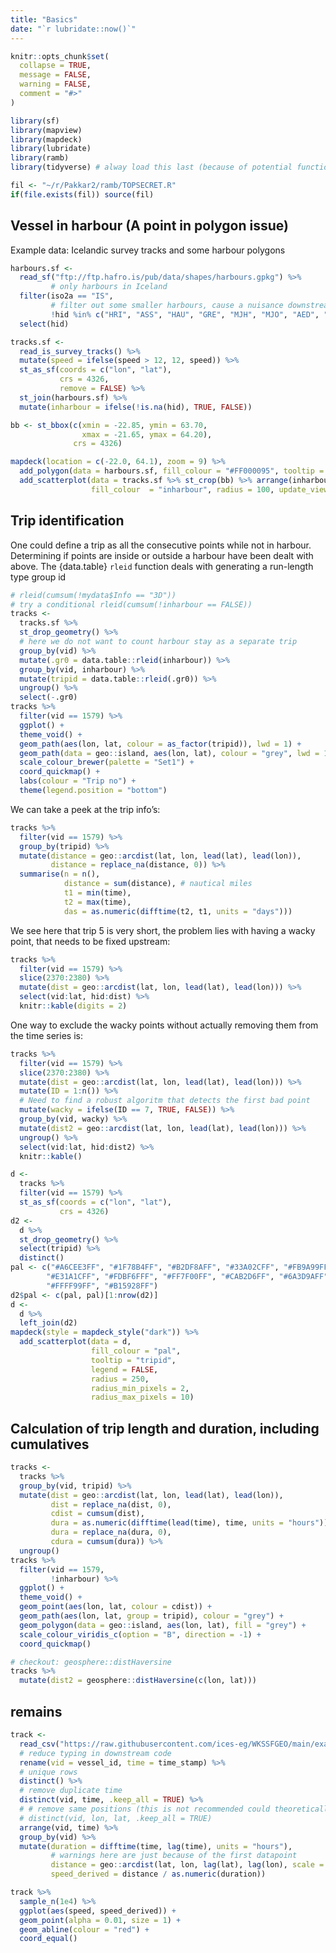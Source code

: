 ```yaml
---
title: "Basics"
date: "`r lubridate::now()`"
---
```


```r
knitr::opts_chunk$set(
  collapse = TRUE,
  message = FALSE,
  warning = FALSE,
  comment = "#>"
)
```

```r
library(sf)
library(mapview)
library(mapdeck)
library(lubridate)
library(ramb)
library(tidyverse) # alway load this last (because of potential function name conflicts)
```

```r
fil <- "~/r/Pakkar2/ramb/TOPSECRET.R"
if(file.exists(fil)) source(fil) 
```

## Vessel in harbour (A point in polygon issue)

Example data: Icelandic survey tracks and some harbour polygons

```r
harbours.sf <- 
  read_sf("ftp://ftp.hafro.is/pub/data/shapes/harbours.gpkg") %>% 
         # only harbours in Iceland
  filter(iso2a == "IS",
         # filter out some smaller harbours, cause a nuisance downstream
         !hid %in% c("HRI", "ASS", "HAU", "GRE", "MJH", "MJO", "AED", "HJA")) %>% 
  select(hid)

tracks.sf <- 
  read_is_survey_tracks() %>% 
  mutate(speed = ifelse(speed > 12, 12, speed)) %>% 
  st_as_sf(coords = c("lon", "lat"),
           crs = 4326,
           remove = FALSE) %>% 
  st_join(harbours.sf) %>% 
  mutate(inharbour = ifelse(!is.na(hid), TRUE, FALSE))
```

```r
bb <- st_bbox(c(xmin = -22.85, ymin = 63.70, 
                xmax = -21.65, ymax = 64.20), 
              crs = 4326)

mapdeck(location = c(-22.0, 64.1), zoom = 9) %>% 
  add_polygon(data = harbours.sf, fill_colour = "#FF000095", tooltip = "hid", update_view = FALSE) %>% 
  add_scatterplot(data = tracks.sf %>% st_crop(bb) %>% arrange(inharbour), 
                  fill_colour  = "inharbour", radius = 100, update_view = FALSE)
```

## Trip identification

One could define a trip as all the consecutive points while not in harbour. Determining if points are inside or outside a harbour have been dealt with above. The {data.table} `rleid` function deals with generating a run-length type group id

```r
# rleid(cumsum(!mydata$Info == "3D"))
# try a conditional rleid(cumsum(!inharbour == FALSE))
tracks <- 
  tracks.sf %>% 
  st_drop_geometry() %>% 
  # here we do not want to count harbour stay as a separate trip
  group_by(vid) %>% 
  mutate(.gr0 = data.table::rleid(inharbour)) %>% 
  group_by(vid, inharbour) %>% 
  mutate(tripid = data.table::rleid(.gr0)) %>% 
  ungroup() %>% 
  select(-.gr0)
tracks %>% 
  filter(vid == 1579) %>% 
  ggplot() +
  theme_void() +
  geom_path(aes(lon, lat, colour = as_factor(tripid)), lwd = 1) +
  geom_path(data = geo::island, aes(lon, lat), colour = "grey", lwd = 1) +
  scale_colour_brewer(palette = "Set1") +
  coord_quickmap() +
  labs(colour = "Trip no") +
  theme(legend.position = "bottom")
```

We can take a peek at the trip info's:

```r
tracks %>% 
  filter(vid == 1579) %>% 
  group_by(tripid) %>% 
  mutate(distance = geo::arcdist(lat, lon, lead(lat), lead(lon)),
         distance = replace_na(distance, 0)) %>% 
  summarise(n = n(),
            distance = sum(distance), # nautical miles
            t1 = min(time),
            t2 = max(time),
            das = as.numeric(difftime(t2, t1, units = "days")))
```

We see here that trip 5 is very short, the problem lies with having a wacky point, that needs to be fixed upstream:
```r
tracks %>% 
  filter(vid == 1579) %>% 
  slice(2370:2380) %>% 
  mutate(dist = geo::arcdist(lat, lon, lead(lat), lead(lon))) %>% 
  select(vid:lat, hid:dist) %>% 
  knitr::kable(digits = 2)
```

One way to exclude the wacky points without actually removing them from the time series is:

```r
tracks %>% 
  filter(vid == 1579) %>% 
  slice(2370:2380) %>% 
  mutate(dist = geo::arcdist(lat, lon, lead(lat), lead(lon))) %>% 
  mutate(ID = 1:n()) %>% 
  # Need to find a robust algoritm that detects the first bad point
  mutate(wacky = ifelse(ID == 7, TRUE, FALSE)) %>% 
  group_by(vid, wacky) %>% 
  mutate(dist2 = geo::arcdist(lat, lon, lead(lat), lead(lon))) %>% 
  ungroup() %>% 
  select(vid:lat, hid:dist2) %>% 
  knitr::kable()
```



```r
d <- 
  tracks %>% 
  filter(vid == 1579) %>% 
  st_as_sf(coords = c("lon", "lat"),
           crs = 4326)
d2 <- 
  d %>% 
  st_drop_geometry() %>% 
  select(tripid) %>% 
  distinct()
pal <- c("#A6CEE3FF", "#1F78B4FF", "#B2DF8AFF", "#33A02CFF", "#FB9A99FF", 
        "#E31A1CFF", "#FDBF6FFF", "#FF7F00FF", "#CAB2D6FF", "#6A3D9AFF", 
        "#FFFF99FF", "#B15928FF")
d2$pal <- c(pal, pal)[1:nrow(d2)]
d <- 
  d %>% 
  left_join(d2)
mapdeck(style = mapdeck_style("dark")) %>% 
  add_scatterplot(data = d, 
                  fill_colour = "pal", 
                  tooltip = "tripid", 
                  legend = FALSE,
                  radius = 250,
                  radius_min_pixels = 2,
                  radius_max_pixels = 10)
```



## Calculation of trip length and duration, including cumulatives

```r
tracks <- 
  tracks %>% 
  group_by(vid, tripid) %>% 
  mutate(dist = geo::arcdist(lat, lon, lead(lat), lead(lon)),
         dist = replace_na(dist, 0),
         cdist = cumsum(dist),
         dura = as.numeric(difftime(lead(time), time, units = "hours")),
         dura = replace_na(dura, 0),
         cdura = cumsum(dura)) %>% 
  ungroup()
tracks %>% 
  filter(vid == 1579,
         !inharbour) %>% 
  ggplot() +
  theme_void() +
  geom_point(aes(lon, lat, colour = cdist)) +
  geom_path(aes(lon, lat, group = tripid), colour = "grey") +
  geom_polygon(data = geo::island, aes(lon, lat), fill = "grey") +
  scale_colour_viridis_c(option = "B", direction = -1) +
  coord_quickmap()
```


```r
# checkout: geosphere::distHaversine
tracks %>% 
  mutate(dist2 = geosphere::distHaversine(c(lon, lat)))
```


## remains

```r
track <-
  read_csv("https://raw.githubusercontent.com/ices-eg/WKSSFGEO/main/example_data_AIS.csv") %>% 
  # reduce typing in downstream code
  rename(vid = vessel_id, time = time_stamp) %>% 
  # unique rows
  distinct() %>% 
  # remove duplicate time
  distinct(vid, time, .keep_all = TRUE) %>% 
  # # remove same positions (this is not recommended could theoretically be possible
  # distinct(vid, lon, lat, .keep_all = TRUE)
  arrange(vid, time) %>% 
  group_by(vid) %>% 
  mutate(duration = difftime(time, lag(time), units = "hours"),
         # warnings here are just because of the first datapoint
         distance = geo::arcdist(lat, lon, lag(lat), lag(lon), scale = "nmi"),
         speed_derived = distance / as.numeric(duration))
```


```r
track %>% 
  sample_n(1e4) %>% 
  ggplot(aes(speed, speed_derived)) +
  geom_point(alpha = 0.01, size = 1) +
  geom_abline(colour = "red") +
  coord_equal()
```

